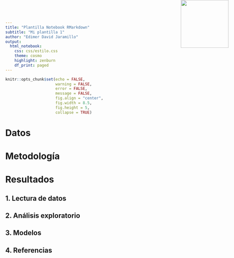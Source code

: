 ```yaml
---
title: "Plantilla Notebook RMarkdown"
subtitle: "Mi plantilla 1"
author: "Edimer David Jaramillo"
output:
  html_notebook:
    css: css/estilo.css
    theme: cosmo
    highlight: zenburn
    df_print: paged
---
```


```r
knitr::opts_chunk$set(echo = FALSE,
                      warning = FALSE,
                      error = FALSE,
                      message = FALSE,
                      fig.align = "center",
                      fig.width = 8.5,
                      fig.height = 5,
                      collapse = TRUE)
```

<img src="img/science.png" style="position:absolute;top:0px;right:30px; width:150px" />

# Datos

# Metodología

# Resultados {.tabset .tabset-fade .tabset-pills}

## 1. Lectura de datos

## 2. Análisis exploratorio

## 3. Modelos

## 4. Referencias

